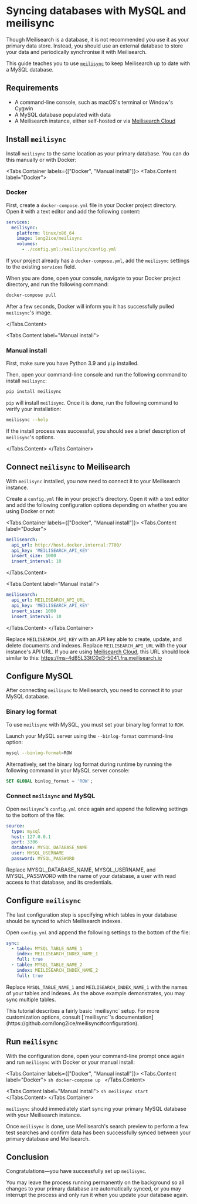 # Syncing databases with MySQL and meilisync

Though Meilisearch is a database, it is not recommended you use it as your primary data store. Instead, you should use an external database to store your data and periodically synchronise it with Meilisearch.

This guide teaches you to use [`meilisync`](https://github.com/long2ice/meilisync) to keep Meilisearch up to date with a MySQL database.

## Requirements

- A command-line console, such as macOS's terminal or Window's Cygwin
- A MySQL database populated with data
- A Meilisearch instance, either self-hosted or via [Meilisearch Cloud](https://cloud.meilisearch.com)

## Install `meilisync`

Install `meilisync` to the same location as your primary database. You can do this manually or with Docker:

<Tabs.Container labels={["Docker", "Manual install"]}>
<Tabs.Content label="Docker">
### Docker

First, create a `docker-compose.yml` file in your Docker project directory. Open it with a text editor and add the following content:

```yaml
services:
  meilisync:
    platform: linux/x86_64
    image: long2ice/meilisync
    volumes:
      - ./config.yml:/meilisync/config.yml
```

If your project already has a `docker-compose.yml`, add the `meilisync` settings to the existing `services` field.

When you are done, open your console, navigate to your Docker project directory, and run the following command:

```sh
docker-compose pull
```

After a few seconds, Docker will inform you it has successfully pulled `meilisync`'s image.

</Tabs.Content>

<Tabs.Content label="Manual install">
### Manual install

First, make sure you have Python 3.9 and `pip` installed.

Then, open your command-line console and run the following command to install `meilisync`:

```sh
pip install meilisync
```

`pip` will install `meilisync`. Once it is done, run the following command to verify your installation:

```sh
meilisync --help
```

If the install process was successful, you should see a brief description of `meilisync`'s options.

</Tabs.Content>
</Tabs.Container>

## Connect `meilisync` to Meilisearch

With `meilisync` installed, you now need to connect it to your Meilisearch instance.

Create a `config.yml` file in your project's directory. Open it with a text editor and add the following configuration options depending on whether you are using Docker or not:

<Tabs.Container labels={["Docker", "Manual install"]}>
<Tabs.Content label="Docker">
```yaml
meilisearch:
  api_url: http://host.docker.internal:7700/
  api_key: 'MEILISEARCH_API_KEY'
  insert_size: 1000
  insert_interval: 10
```
</Tabs.Content>

<Tabs.Content label="Manual install">
```yaml
meilisearch:
  api_url: MEILISEARCH_API_URL
  api_key: 'MEILISEARCH_API_KEY'
  insert_size: 1000
  insert_interval: 10
```
</Tabs.Content>
</Tabs.Container>

Replace `MEILISEARCH_API_KEY` with an API key able to create, update, and delete documents and indexes. Replace `MEILISEARCH_API_URL` with the your instance's API URL. If you are using [Meilisearch Cloud](https://cloud.meilisearch.com), this URL should look similar to this: https://ms-4d85L33tC0d3-5041.fra.meilisearch.io

## Configure MySQL

After connecting `meilisync` to Meilisearch, you need to connect it to your MySQL database.

### Binary log format

To use `meilisync` with MySQL, you must set your binary log format to `ROW`.

Launch your MySQL server using the `--binlog-format` command-line option:

```sh
mysql --binlog-format=ROW
```

Alternatively, set the binary log format during runtime by running the following command in your MySQL server console:

```sql
SET GLOBAL binlog_format = 'ROW';
```

### Connect `meilisync` and MySQL

Open `meilisync`'s `config.yml` once again and append the following settings to the bottom of the file:

```yaml
source:
  type: mysql
  host: 127.0.0.1
  port: 3306
  database: MYSQL_DATABASE_NAME
  user: MYSQL_USERNAME
  password: MYSQL_PASSWORD
```

Replace MYSQL_DATABASE_NAME, MYSQL_USERNAME, and MYSQL_PASSWORD with the name of your database, a user with read access to that database, and its credentials.

## Configure `meilisync`

The last configuration step is specifying which tables in your database should be synced to which Meilisearch indexes.

Open `config.yml` and append the following settings to the bottom of the file:

```yaml
sync:
  - table: MYSQL_TABLE_NAME_1
    index: MEILISEARCH_INDEX_NAME_1
    full: true
  - table: MYSQL_TABLE_NAME_2
    index: MEILISEARCH_INDEX_NAME_2
    full: true
```

Replace `MYSQL_TABLE_NAME_1` and `MEILISEARCH_INDEX_NAME_1` with the names of your tables and indexes. As the above example demonstrates, you may sync multiple tables.

<Capsule intent="tip" title="Customizing `meilisync`">
  This tutorial describes a fairly basic `meilisync` setup. For more
  customization options, consult [`meilisync`'s
  documentation](https://github.com/long2ice/meilisync#configuration).
</Capsule>

## Run `meilisync`

With the configuration done, open your command-line prompt once again and run `meilisync` with Docker or your manual install:

<Tabs.Container labels={["Docker", "Manual install"]}>
  <Tabs.Content label="Docker">
    ```sh
    docker-compose up
    ```
  </Tabs.Content>

  <Tabs.Content label="Manual install">
    ```sh
    meilisync start
    ```
  </Tabs.Content>
</Tabs.Container>

`meilisync` should immediately start syncing your primary MySQL database with your Meilisearch instance.

Once `meilisync` is done, use Meilisearch's search preview to perform a few test searches and confirm data has been successfully synced between your primary database and Meilisearch.

## Conclusion

Congratulations—you have successfully set up `meilisync`.

You may leave the process running permanently on the background so all changes to your primary database are automatically synced, or you may interrupt the process and only run it when you update your database again.
